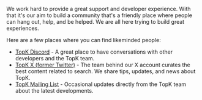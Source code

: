 We work hard to provide a great support and developer experience. With that it's our aim to build a community that's a friendly place where people can hang out, help, and be helped. We are all here trying to build great experiences.

Here are a few places where you can find likeminded people:
- [TopK Discord](https://discord.gg/as4sCYQ8) - A great place to have conversations with other developers and the TopK team.
- [TopK X (former Twitter)](https://x.com/fafo_labs) - The team behind our X account curates the best content related to search. We share tips, updates, and news about TopK.
- [TopK Mailing List](https://topk.com) - Occasional updates directly from the TopK team about the latest developments.